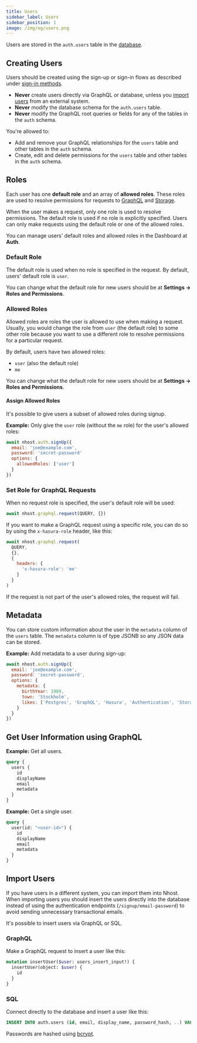 ```yaml
---
title: Users
sidebar_label: Users
sidebar_position: 1
image: /img/og/users.png
---
```


Users are stored in the `auth.users` table in the [database](/database).

## Creating Users

Users should be created using the sign-up or sign-in flows as described under [sign-in methods](/authentication/sign-in-methods).

- **Never** create users directly via GraphQL or database, unless you [import users](#import-users) from an external system.
- **Never** modify the database schema for the `auth.users` table.
- **Never** modify the GraphQL root queries or fields for any of the tables in the `auth` schema.

You're allowed to:

- Add and remove your GraphQL relationships for the `users` table and other tables in the `auth` schema.
- Create, edit and delete permissions for the `users` table and other tables in the `auth` schema.

## Roles

Each user has one **default role** and an array of **allowed roles**. These roles are used to resolve permissions for requests to [GraphQL](/graphql/permissions) and [Storage](/storage#permissions).

When the user makes a request, only one role is used to resolve permissions. The default role is used if no role is explicitly specified. Users can only make requests using the default role or one of the allowed roles.

You can manage users' default roles and allowed roles in the Dashboard at **Auth**.

### Default Role

The default role is used when no role is specified in the request. By default, users' default role is `user`.

You can change what the default role for new users should be at **Settings -> Roles and Permissions**.

### Allowed Roles

Allowed roles are roles the user is allowed to use when making a request. Usually, you would change the role from `user` (the default role) to some other role because you want to use a different role to resolve permissions for a particular request.

By default, users have two allowed roles:

- `user` (also the default role)
- `me`

You can change what the default role for new users should be at **Settings -> Roles and Permissions**.

#### Assign Allowed Roles

It's possible to give users a subset of allowed roles during signup.

**Example:** Only give the `user` role (without the `me` role) for the user's allowed roles:

```js
await nhost.auth.signUp({
  email: 'joe@example.com',
  password: 'secret-password'
  options: {
    allowedRoles: ['user']
  }
})
```

### Set Role for GraphQL Requests

When no request role is specified, the user's default role will be used:

```js
await nhost.graphql.request(QUERY, {})
```

If you want to make a GraphQL request using a specific role, you can do so by using the `x-hasura-role` header, like this:

```js
await nhost.graphql.request(
  QUERY,
  {},
  {
    headers: {
      'x-hasura-role': 'me'
    }
  }
)
```

If the request is not part of the user's allowed roles, the request will fail.

## Metadata

You can store custom information about the user in the `metadata` column of the `users` table. The `metadata` column is of type JSONB so any JSON data can be stored.

**Example:** Add metadata to a user during sign-up:

```js
await nhost.auth.signUp({
  email: 'joe@example.com',
  password: 'secret-password',
  options: {
    metadata: {
      birthYear: 1989,
      town: 'Stockholm',
      likes: ['Postgres', 'GraphQL', 'Hasura', 'Authentication', 'Storage', 'Serverless Functions']
    }
  }
})
```

## Get User Information using GraphQL

**Example:** Get all users.

```graphql
query {
  users {
    id
    displayName
    email
    metadata
  }
}
```

**Example:** Get a single user.

```graphql
query {
  user(id: "<user-id>") {
    id
    displayName
    email
    metadata
  }
}
```

## Import Users

If you have users in a different system, you can import them into Nhost. When importing users you should insert the users directly into the database instead of using the authentication endpoints (`/signup/email-password`) to avoid sending unnecessary transactional emails.

It's possible to insert users via GraphQL or SQL.

### GraphQL

Make a GraphQL request to insert a user like this:

```graphql
mutation insertUser($user: users_insert_input!) {
  insertUser(object: $user) {
    id
  }
}
```

### SQL

Connect directly to the database and insert a user like this:

```sql
INSERT INTO auth.users (id, email, display_name, password_hash, ..) VALUES ('<user-id>', '<email>', '<display-name>', '<password-hash>', ..);
```

Passwords are hashed using [bcrypt](https://en.wikipedia.org/wiki/Bcrypt).
